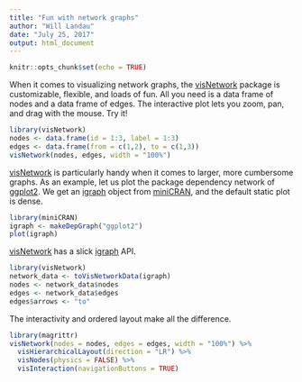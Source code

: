 ```yaml
---
title: "Fun with network graphs"
author: "Will Landau"
date: "July 25, 2017"
output: html_document
---
```


```r
knitr::opts_chunk$set(echo = TRUE)
```

When it comes to visualizing network graphs, the <a href="https://datastorm-open.github.io/visNetwork/">visNetwork</a> package is customizable, flexible, and loads of fun. All you need is a data frame of nodes and a data frame of edges. The interactive plot lets you zoom, pan, and drag with the mouse. Try it!

```r
library(visNetwork)
nodes <- data.frame(id = 1:3, label = 1:3)
edges <- data.frame(from = c(1,2), to = c(1,3))
visNetwork(nodes, edges, width = "100%")
```

<a href="https://datastorm-open.github.io/visNetwork/">visNetwork</a> is particularly handy when it comes to larger, more cumbersome graphs. As an example, let us plot the package dependency network of <a href="http://ggplot2.org/">ggplot2</a>. We get an <a href="http://igraph.org/">igraph</a> object from <a href="https://cran.r-project.org/package=miniCRAN/vignettes/miniCRAN-dependency-graph.html">miniCRAN</a>, and the default static plot is dense.

```r
library(miniCRAN)
igraph <- makeDepGraph("ggplot2")
plot(igraph)
```

<a href="https://datastorm-open.github.io/visNetwork">visNetwork</a> has a slick <a href="http://igraph.org/">igraph</a> API.

```r
library(visNetwork)
network_data <- toVisNetworkData(igraph)
nodes <- network_data$nodes
edges <- network_data$edges
edges$arrows <- "to"
```

The interactivity and ordered layout make all the difference.

```r
library(magrittr)
visNetwork(nodes = nodes, edges = edges, width = "100%") %>%
  visHierarchicalLayout(direction = "LR") %>%
  visNodes(physics = FALSE) %>%
  visInteraction(navigationButtons = TRUE)
```
